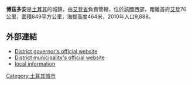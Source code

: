 '''博茲多安'''是[[土耳其|土耳其]]的城鎮，由[[艾登省|艾登省]]負責管轄，位於該國西部，距離首府[[艾登_(土耳其)|艾登]]76公里，面積849平方公里，海拔高度464米，2010年人口9,888。

==外部連結==
* [http://www.bozdogan.gov.tr/ District governor's official website] {{Wayback|url=http://www.bozdogan.gov.tr/ |date=20201127092426 }} {{Tr icon}}
* [http://www.bozdogan.bel.tr/ District municipality's official website]{{Wayback|url=http://www.bozdogan.bel.tr/ |date=20070706073849 }} {{Tr icon}}
* [https://web.archive.org/web/20070613054621/http://www.bozdogan.org/ local information] {{Tr icon}}

{{coord|37.6703|28.3097|type:city|display=title}}

{{Turkey-geo-stub}}
[[Category:土耳其城市|Category:土耳其城市]]
